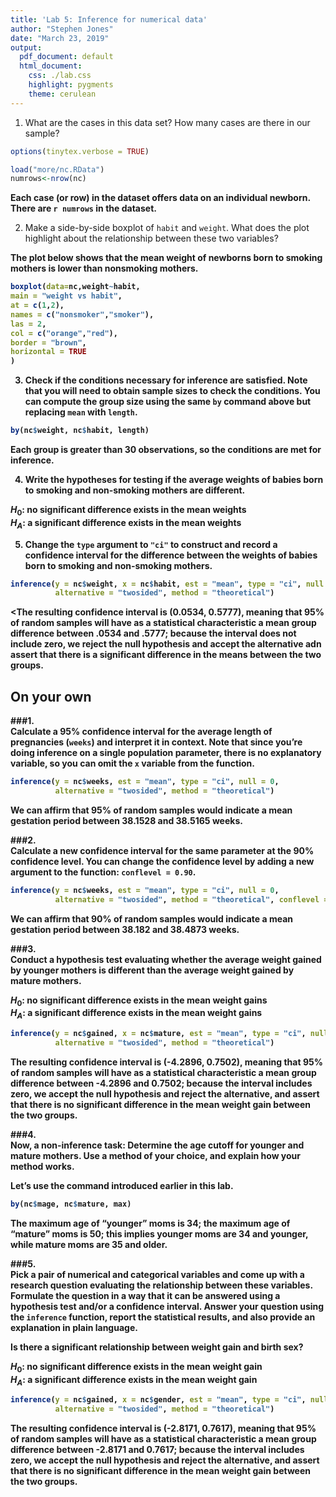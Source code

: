 ---
title: 'Lab 5: Inference for numerical data'
author: "Stephen Jones"
date: "March 23, 2019"
output:
  pdf_document: default
  html_document:
    css: ./lab.css
    highlight: pygments
    theme: cerulean
---
<style>
h3{
font-weight:bold
}
</style>  

1. What are the cases in this data set? How many cases are there in our sample?  

```{r message=FALSE,message=FALSE}

options(tinytex.verbose = TRUE)

load("more/nc.RData")
numrows<-nrow(nc)

```  

<b>Each case (or row) in the dataset offers data on an individual newborn. There are `r numrows` in the dataset.</b>  


2. Make a side-by-side boxplot of `habit` and `weight`. What does the plot 
highlight about the relationship between these two variables?  

<b>The plot below shows that the mean weight of newborns born to smoking mothers is lower than nonsmoking mothers.  

```{r message=FALSE,message=FALSE}

boxplot(data=nc,weight~habit,
main = "weight vs habit",
at = c(1,2),
names = c("nonsmoker","smoker"),
las = 2,
col = c("orange","red"),
border = "brown",
horizontal = TRUE
)

```  

3. Check if the conditions necessary for inference are satisfied. Note that 
you will need to obtain sample sizes to check the conditions. You can compute 
the group size using the same `by` command above but replacing `mean` with 
`length`.  

```{r warning=FALSE,message=FALSE}
by(nc$weight, nc$habit, length)
```  

<b>Each group is greater than 30 observations, so the conditions are met for inference.<b>  

4. Write the hypotheses for testing if the average weights of babies born to 
smoking and non-smoking mothers are different.  

<b>$H_0$: no significant difference exists in the mean weights  
$H_A$: a significant difference exists in the mean weights</b>  

5. Change the `type` argument to `"ci"` to construct and record a confidence 
interval for the difference between the weights of babies born to smoking and 
non-smoking mothers.  

```{r warning=FALSE,message=FALSE}
inference(y = nc$weight, x = nc$habit, est = "mean", type = "ci", null = 0, 
          alternative = "twosided", method = "theoretical")
```  

<The resulting confidence interval is (0.0534, 0.5777), meaning that 95% of random samples will have as a statistical characteristic a mean group difference between .0534 and .5777; because the interval does not include zero, we reject the null hypothesis and accept the alternative adn assert that there is a significant difference in the means between the two groups.</b>  

## On your own

###1.  
Calculate a 95% confidence interval for the average length of pregnancies 
(`weeks`) and interpret it in context. Note that since you're doing inference 
on a single population parameter, there is no explanatory variable, so you can 
omit the `x` variable from the function.  

```{r message=FALSE, warning=FALSE}
inference(y = nc$weeks, est = "mean", type = "ci", null = 0, 
          alternative = "twosided", method = "theoretical")
```  

<b>We can affirm that 95% of random samples would indicate a mean gestation period between 38.1528 and 38.5165 weeks.</b>  

###2.  
Calculate a new confidence interval for the same parameter at the 90% 
confidence level. You can change the confidence level by adding a new argument 
to the function: `conflevel = 0.90`.  

```{r message=FALSE, warning=FALSE}
inference(y = nc$weeks, est = "mean", type = "ci", null = 0, 
          alternative = "twosided", method = "theoretical", conflevel = 0.90)
```  

<b>We can affirm that 90% of random samples would indicate a mean gestation period between 38.182 and 38.4873 weeks.</b>  

###3.  
Conduct a hypothesis test evaluating whether the average weight gained by 
younger mothers is different than the average weight gained by mature mothers.  

<b>$H_0$: no significant difference exists in the mean weight gains  
$H_A$: a significant difference exists in the mean weight gains</b>  

```{r message=FALSE,warning=FALSE}
inference(y = nc$gained, x = nc$mature, est = "mean", type = "ci", null = 0, 
          alternative = "twosided", method = "theoretical")
```  

<b>The resulting confidence interval is (-4.2896, 0.7502), meaning that 95% of random samples will have as a statistical characteristic a mean group difference between -4.2896 and 0.7502; because the interval includes zero, we accept the null hypothesis and reject the alternative, and assert that there is no significant difference in the mean weight gain between the two groups.</b>  

###4.  
Now, a non-inference task: Determine the age cutoff for younger and mature 
mothers. Use a method of your choice, and explain how your method works.  


<b>Let's use the command introduced earlier in this lab.</b>  

```{r warning=FALSE,message=FALSE}
by(nc$mage, nc$mature, max)
```  

<b>The maximum age of "younger" moms is 34; the maximum age of "mature" moms is 50; this implies younger moms are 34 and younger, while mature moms are 35 and older.</b>  

###5.  
Pick a pair of numerical and categorical variables and come up with a 
research question evaluating the relationship between these variables. 
Formulate the question in a way that it can be answered using a hypothesis test
and/or a confidence interval. Answer your question using the `inference` 
function, report the statistical results, and also provide an explanation in 
plain language.  

<b>Is there a significant relationship between weight gain and birth sex?  

<b>$H_0$: no significant difference exists in the mean weight gain  
$H_A$: a significant difference exists in the mean weight gain</b>  

```{r message=FALSE,warning=FALSE}
inference(y = nc$gained, x = nc$gender, est = "mean", type = "ci", null = 0, 
          alternative = "twosided", method = "theoretical")
```  

<b>The resulting confidence interval is (-2.8171, 0.7617), meaning that 95% of random samples will have as a statistical characteristic a mean group difference between -2.8171 and 0.7617; because the interval includes zero, we accept the null hypothesis and reject the alternative, and assert that there is no significant difference in the mean weight gain between the two groups.</b>  








